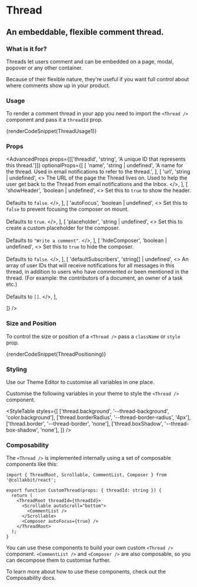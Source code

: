 
# Thread

## An embeddable, flexible comment thread.

<ComponentDemo title="Thread">
  <Thread
    style={{
      height: 320,
      width: 320,
      borderRadius: 8,
    }}
    threadId={'thread3'}
    autoFocus={false}
  />
</ComponentDemo>

### What is it for?

Threads let users comment and can be embedded on a page, modal, popover or any other container.

Because of their flexible nature, they're useful if you want full control about where comments show up in your product.

### Usage

To render a comment thread in your app you need to import the `<Thread />` component and pass it a `threadId` prop.

{renderCodeSnippet(ThreadUsage1)}

### Props

<AdvancedProps
  props={[['threadId', 'string', 'A unique ID that represents this thread.']]}
  optionalProps={[
    [
      'name',
      'string | undefined',
      'A name for the thread. Used in email notifications to refer to the thread.',
    ],
    [
      'url',
      'string | undefined',
      <>
        The URL of the page the Thread lives on. Used to help the user get back to the Thread from
        email notifications and the <DocLink to="/docs/components/inbox">Inbox</DocLink>.
      </>,
    ],
    [
      'showHeader',
      'boolean | undefined',
      <>
        Set this to <code>true</code> to show the header. <br/><br/>
        Defaults to <code>false</code>.
      </>,
    ],
    [
      'autoFocus',
      'boolean | undefined',
      <>
        Set this to <code>false</code> to prevent focusing the composer on mount. <br />
        <br />
        Defaults to <code>true</code>. 
      </>,
    ],
    [
      'placeholder',
      'string | undefined',
      <>
        Set this to create a custom placeholder for the composer. <br /><br/>
        Defaults to <code>"Write a comment"</code>.
      </>,
    ],
    [
      'hideComposer',
      'boolean | undefined',
      <>
        Set this to <code>true</code> to hide the composer. <br /><br/>
        Defaults to <code>false</code>. 
      </>,
    ],
    [
      'defaultSubscribers',
      'string[] | undefined',
      <>
        An array of user IDs that will receive notifications for all messages in this thread, in addition
        to users who have commented or been mentioned in the thread. (For example: the contributors of
        a document, an owner of a task etc.) <br /><br/>
        Defaults to <code>[]</code>.
      </>,
    ],

]}
/>

### Size and Position

To control the size or position of a `<Thread />` pass a `className` or `style` prop.

{renderCodeSnippet(ThreadPositioning)}

### Styling

Use our <DocLink href="/theme-editor">Theme Editor</DocLink> to customise all variables in one place.

Customise the following variables in your theme to style the `<Thread />` component.

<StyleTable
  styles={[
    ['thread.background', '--thread-background', 'color.background'],
    ['thread.borderRadius', '--thread-border-radius', '4px'],
    ['thread.border', '--thread-border', 'none'],
    ['thread.boxShadow', '--thread-box-shadow', 'none'],
  ]}
/>

### Composability

The `<Thread />` is implemented internally using a set of composable components like this:

```tsx
import { ThreadRoot, Scrollable, CommentList, Composer } from '@collakbit/react';

export function CustomThread(props: { threadId: string }) {
  return (
    <ThreadRoot threadId={threadId}>
      <Scrollable autoScroll="bottom">
        <CommentList />
      </Scrollable>
      <Composer autoFocus={true} />
    </ThreadRoot>
  );
}
```

You can use these components to build your own custom `<Thread />` component. `<CommentList />` and `<Composer />` are also composable, so you can decompose them to customise further.

To learn more about how to use these components, check out the <DocLink to="/docs/core/composability">Composability</DocLink> docs.
